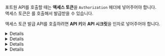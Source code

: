 

포트원 API를 호출할 때는 **액세스 토큰**을 `Authorization` 헤더에 넣어주어야 합니다.\
액세스 토큰은 <ApiLink client:visible basepath="/api/rest-v1" section="auth" method="post" path="/users/getToken" apiName="access_token 발급 API" />를 호출해서 발급받을 수 있습니다.

액세스 토큰 발급 API를 호출하려면 **API 키**와 **API 시크릿**을 인자로 넣어주어야 합니다.

<Details>
  <p slot="summary">API 키와 API 시크릿 확인하기</p>

  1. [관리자 콘솔 `상점・계정 관리` 화면](https://admin.portone.io/merchant) 접속
  2. `내 식별코드・API Keys` 버튼 클릭

  <Figure src={merchantInfoImage} caption="API 키와 API 시크릿은 관리자 콘솔 → 상점・계정 관리 메뉴 → 내 식별코드・API Keys 모달을 열어서 확인하실 수 있습니다" />

  <Hint style="danger">
    **API 시크릿은 절대로 외부에 노출되어서는 안 되는 값**입니다.\
    실제 구현에서 액세스 토큰 발급은 꼭 서버 사이드에서 해주세요.
  </Hint>
</Details>

<Details>
  <p slot="summary">액세스 토큰 발급 받기</p>

  <ApiLink client:visible basepath="/api/rest-v1" section="auth" method="post" path="/users/getToken" apiName="access_token 발급 API" /> 호출

  <Figure src={getTokenImage} caption="/users/getToken API를 호출해서 액세스 토큰을 발급받습니다" />

  <Hint style="info">
    포트원 REST API 서버는 **Google Public NTP**의 시간과 동기화되고 있습니다.
  </Hint>

  <Hint style="warning">
    하위 상점 연동을 할 경우 액세스 토큰을 발급받을 때 **Agent 계정**의 **API 키** 와 **API 시크릿**을 사용해야 합니다.

    [Agency & Tier 란?](/docs/ko/tip/agency-and-tier)
  </Hint>
</Details>

<Details>
  <p slot="summary">액세스 토큰 사용하기</p>

  발급받은 액세스 토큰은 다른 API를 호출할 때\
  `Authorization` 헤더에 `Bearer <액세스 토큰>` 형식의 값을 넣어주면 됩니다.

  자세한 내용은 [MDN - HTTP 인증 문서](https://developer.mozilla.org/ko/docs/Web/HTTP/Authentication)를 참고해주세요.

  <Figure src={useImage} />

  <Hint style="warning">
    하위 상점 연동을 할 경우 포트원 API 호출시 `Tier` 헤더에 하위 상점 티어 코드를 입력해야 합니다.

    [Agency & Tier 란?](/docs/ko/tip/agency-and-tier)

    <Figure src={tierImage} />
  </Hint>
</Details>

<Details>
  <p slot="summary">액세스 토큰 만료기한 연장</p>

  만료된 액세스 토큰으로 API를 호출하면 `401 Unauthorized` 응답을 받습니다.\
  액세스 토큰의 만료 기한은 발행시간부터 **30분**입니다.

  - 기존 액세스 토큰이 만료되기 전 <ApiLink client:visible basepath="/api/rest-v1" section="auth" method="post" path="/users/getToken" apiName="access_token 발급 API" />를 다시 호출했을 경우
    - 기존 액세스 토큰이 반환됩니다.\
      **만료 기한이 1분 안쪽으로 남았을 때** 요청했다면 기존 액세스 토큰의 만료 기한이 **5분 연장**됩니다.

  - 기존 액세스 토큰이 만료된 다음 <ApiLink client:visible basepath="/api/rest-v1" section="auth" method="post" path="/users/getToken" apiName="access_token 발급 API" />를 다시 호출했을 경우
    - 새로운 액세스 토큰이 반환됩니다.

  <Figure src={reuseImage} />

  <Hint style="info">
    액세스 토큰의 재사용과 만료기한 5분 연장 동작방식은 다음과 같은 상황을 고려해서 설계되었습니다.

    - 한 고객사에서 여러 대의 웹서버가 동시에 경쟁적으로 REST API(`/users/getToken`)를 호출하는 상황
    - 한 고객사에서 여러 대의 웹서버가 시간 동기화 되어있지 않은 상황
  </Hint>
</Details>
